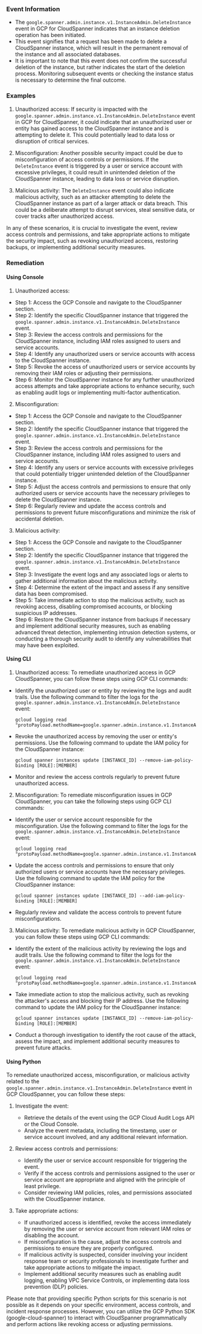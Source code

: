 
### Event Information

- The `google.spanner.admin.instance.v1.InstanceAdmin.DeleteInstance` event in GCP for CloudSpanner indicates that an instance deletion operation has been initiated.
- This event signifies that a request has been made to delete a CloudSpanner instance, which will result in the permanent removal of the instance and all associated databases.
- It is important to note that this event does not confirm the successful deletion of the instance, but rather indicates the start of the deletion process. Monitoring subsequent events or checking the instance status is necessary to determine the final outcome.


### Examples

1. Unauthorized access: If security is impacted with the `google.spanner.admin.instance.v1.InstanceAdmin.DeleteInstance` event in GCP for CloudSpanner, it could indicate that an unauthorized user or entity has gained access to the CloudSpanner instance and is attempting to delete it. This could potentially lead to data loss or disruption of critical services.

2. Misconfiguration: Another possible security impact could be due to misconfiguration of access controls or permissions. If the `DeleteInstance` event is triggered by a user or service account with excessive privileges, it could result in unintended deletion of the CloudSpanner instance, leading to data loss or service disruption.

3. Malicious activity: The `DeleteInstance` event could also indicate malicious activity, such as an attacker attempting to delete the CloudSpanner instance as part of a larger attack or data breach. This could be a deliberate attempt to disrupt services, steal sensitive data, or cover tracks after unauthorized access.

In any of these scenarios, it is crucial to investigate the event, review access controls and permissions, and take appropriate actions to mitigate the security impact, such as revoking unauthorized access, restoring backups, or implementing additional security measures.

### Remediation

#### Using Console

1. Unauthorized access:
- Step 1: Access the GCP Console and navigate to the CloudSpanner section.
- Step 2: Identify the specific CloudSpanner instance that triggered the `google.spanner.admin.instance.v1.InstanceAdmin.DeleteInstance` event.
- Step 3: Review the access controls and permissions for the CloudSpanner instance, including IAM roles assigned to users and service accounts.
- Step 4: Identify any unauthorized users or service accounts with access to the CloudSpanner instance.
- Step 5: Revoke the access of unauthorized users or service accounts by removing their IAM roles or adjusting their permissions.
- Step 6: Monitor the CloudSpanner instance for any further unauthorized access attempts and take appropriate actions to enhance security, such as enabling audit logs or implementing multi-factor authentication.

2. Misconfiguration:
- Step 1: Access the GCP Console and navigate to the CloudSpanner section.
- Step 2: Identify the specific CloudSpanner instance that triggered the `google.spanner.admin.instance.v1.InstanceAdmin.DeleteInstance` event.
- Step 3: Review the access controls and permissions for the CloudSpanner instance, including IAM roles assigned to users and service accounts.
- Step 4: Identify any users or service accounts with excessive privileges that could potentially trigger unintended deletion of the CloudSpanner instance.
- Step 5: Adjust the access controls and permissions to ensure that only authorized users or service accounts have the necessary privileges to delete the CloudSpanner instance.
- Step 6: Regularly review and update the access controls and permissions to prevent future misconfigurations and minimize the risk of accidental deletion.

3. Malicious activity:
- Step 1: Access the GCP Console and navigate to the CloudSpanner section.
- Step 2: Identify the specific CloudSpanner instance that triggered the `google.spanner.admin.instance.v1.InstanceAdmin.DeleteInstance` event.
- Step 3: Investigate the event logs and any associated logs or alerts to gather additional information about the malicious activity.
- Step 4: Determine the extent of the impact and assess if any sensitive data has been compromised.
- Step 5: Take immediate action to stop the malicious activity, such as revoking access, disabling compromised accounts, or blocking suspicious IP addresses.
- Step 6: Restore the CloudSpanner instance from backups if necessary and implement additional security measures, such as enabling advanced threat detection, implementing intrusion detection systems, or conducting a thorough security audit to identify any vulnerabilities that may have been exploited.

#### Using CLI

1. Unauthorized access: To remediate unauthorized access in GCP CloudSpanner, you can follow these steps using GCP CLI commands:

- Identify the unauthorized user or entity by reviewing the logs and audit trails. Use the following command to filter the logs for the `google.spanner.admin.instance.v1.InstanceAdmin.DeleteInstance` event:

  ```
  gcloud logging read "protoPayload.methodName=google.spanner.admin.instance.v1.InstanceAdmin.DeleteInstance"
  ```

- Revoke the unauthorized access by removing the user or entity's permissions. Use the following command to update the IAM policy for the CloudSpanner instance:

  ```
  gcloud spanner instances update [INSTANCE_ID] --remove-iam-policy-binding [ROLE]:[MEMBER]
  ```

- Monitor and review the access controls regularly to prevent future unauthorized access.

2. Misconfiguration: To remediate misconfiguration issues in GCP CloudSpanner, you can take the following steps using GCP CLI commands:

- Identify the user or service account responsible for the misconfiguration. Use the following command to filter the logs for the `google.spanner.admin.instance.v1.InstanceAdmin.DeleteInstance` event:

  ```
  gcloud logging read "protoPayload.methodName=google.spanner.admin.instance.v1.InstanceAdmin.DeleteInstance"
  ```

- Update the access controls and permissions to ensure that only authorized users or service accounts have the necessary privileges. Use the following command to update the IAM policy for the CloudSpanner instance:

  ```
  gcloud spanner instances update [INSTANCE_ID] --add-iam-policy-binding [ROLE]:[MEMBER]
  ```

- Regularly review and validate the access controls to prevent future misconfigurations.

3. Malicious activity: To remediate malicious activity in GCP CloudSpanner, you can follow these steps using GCP CLI commands:

- Identify the extent of the malicious activity by reviewing the logs and audit trails. Use the following command to filter the logs for the `google.spanner.admin.instance.v1.InstanceAdmin.DeleteInstance` event:

  ```
  gcloud logging read "protoPayload.methodName=google.spanner.admin.instance.v1.InstanceAdmin.DeleteInstance"
  ```

- Take immediate action to stop the malicious activity, such as revoking the attacker's access and blocking their IP address. Use the following command to update the IAM policy for the CloudSpanner instance:

  ```
  gcloud spanner instances update [INSTANCE_ID] --remove-iam-policy-binding [ROLE]:[MEMBER]
  ```

- Conduct a thorough investigation to identify the root cause of the attack, assess the impact, and implement additional security measures to prevent future attacks.

#### Using Python

To remediate unauthorized access, misconfiguration, or malicious activity related to the `google.spanner.admin.instance.v1.InstanceAdmin.DeleteInstance` event in GCP CloudSpanner, you can follow these steps:

1. Investigate the event:
   - Retrieve the details of the event using the GCP Cloud Audit Logs API or the Cloud Console.
   - Analyze the event metadata, including the timestamp, user or service account involved, and any additional relevant information.

2. Review access controls and permissions:
   - Identify the user or service account responsible for triggering the event.
   - Verify if the access controls and permissions assigned to the user or service account are appropriate and aligned with the principle of least privilege.
   - Consider reviewing IAM policies, roles, and permissions associated with the CloudSpanner instance.

3. Take appropriate actions:
   - If unauthorized access is identified, revoke the access immediately by removing the user or service account from relevant IAM roles or disabling the account.
   - If misconfiguration is the cause, adjust the access controls and permissions to ensure they are properly configured.
   - If malicious activity is suspected, consider involving your incident response team or security professionals to investigate further and take appropriate actions to mitigate the impact.
   - Implement additional security measures such as enabling audit logging, enabling VPC Service Controls, or implementing data loss prevention (DLP) policies.

Please note that providing specific Python scripts for this scenario is not possible as it depends on your specific environment, access controls, and incident response processes. However, you can utilize the GCP Python SDK (google-cloud-spanner) to interact with CloudSpanner programmatically and perform actions like revoking access or adjusting permissions.

